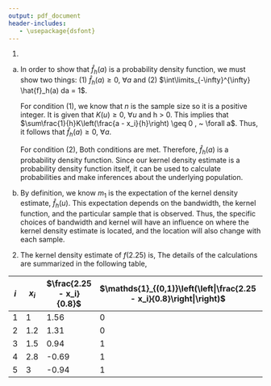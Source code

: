```yaml
---
output: pdf_document
header-includes:
   - \usepackage{dsfont}
---
```

\begin{flushright}
Aran Lee, Tianyang Chen, Ryan Quigley \\
MATH 267A
\end{flushright}
\begin{center}
Problem Set 7
\end{center}

1. 
a) In order to show that $\hat{f}_h(a)$ is a probability density function, we must show two things: (1) $\hat{f}_h(a) \geq 0, ~ \forall a$ and (2) $\int\limits_{-\infty}^{\infty} \hat{f}_h(a) da = 1$.  

    For condition (1), we know that $n$ is the sample size so it is a positive integer. It is given that $K(u) \geq 0 , ~ \forall u$ and h > 0. This implies that  $\sum\frac{1}{h}K\left(\frac{a - x_i}{h}\right) \geq 0 , ~  \forall a$. Thus, it follows that $\hat{f}_h(a) \geq 0, ~ \forall a$.  

    For condition (2),
\begin{align*}
\int\limits_{-\infty}^{\infty} \hat{f}_h(a) da & = \int\limits_{-\infty}^{\infty} \frac{1}{n} \sum \frac{1}{h}K\left(\frac{a - x_i}{h}\right) da \\
& = \int\limits_{-\infty}^{\infty} \frac{1}{n} \left[ \frac{1}{h}K\left(\frac{a - x_1}{h}\right) + ... + \frac{1}{h}K\left(\frac{a - x_n}{h}\right) \right] da \\
& = \frac{1}{n} \left[  \int\limits_{-\infty}^{\infty}  \frac{1}{h}K\left(\frac{a - x_1}{h}\right) da + ... + \int\limits_{-\infty}^{\infty} \frac{1}{h}K\left(\frac{a - x_n}{h}\right)da  \right] \\
\intertext{Let $u_i = \frac{a - x_i}{h} \implies du_i = \frac{1}{h}da$. Note, the transformation does not affect the limits of the integral. By substitution,}
& = \frac{1}{n} \left[  \int\limits_{-\infty}^{\infty} K(u_1) du_1 + ... + \int\limits_{-\infty}^{\infty} K(u_n)du_n  \right] \\
\intertext{From the given information, each of the n integrals evaluates to 1.}
& = \frac{1}{n}(n) \\
& = 1
\end{align*}
    Both conditions are met. Therefore, $\hat{f}_h(a)$ is a probability density function. Since our kernel density estimate is a probability density function itself, it can be used to calculate probabilities and make inferences about the underlying population.
  
b)
\begin{align*}
\int\limits_{-\infty}^{\infty} u\hat{f}_h(u) du & = \int\limits_{-\infty}^{\infty} u \cdot \frac{1}{n} \sum \frac{1}{h}K\left(\frac{u - x_i}{h}\right) du \\
& = \frac{1}{n} \left[  \int\limits_{-\infty}^{\infty}  u \cdot \frac{1}{h}K\left(\frac{u - x_1}{h}\right) du + ... + \int\limits_{-\infty}^{\infty} u \cdot \frac{1}{h}K\left(\frac{u - x_n}{h}\right)du  \right] \\
\intertext{Let $v_i = \frac{u - x_i}{h} \implies dv_i = \frac{1}{h}du \implies u = v_ih + x_i$. Note, the transformation does not affect the limits of the integral. By substitution,}
& = \frac{1}{n} \left[  \int\limits_{-\infty}^{\infty} (v_1h + x_1) K(v_1) dv_1 + ... + \int\limits_{-\infty}^{\infty} (v_nh + x_n)K(v_n)dv_n  \right] \\
& = \frac{1}{n} \left[  h \int\limits_{-\infty}^{\infty} v_1 K(v_1) dv_1 + x_1 \int\limits_{-\infty}^{\infty} K(v_1) dv_1 + ... + h \int\limits_{-\infty}^{\infty} v_n K(v_n) dv_n + x_n \int\limits_{-\infty}^{\infty} K(v_n) dv_n  \right] \\
\intertext{From the given information, each of the integrals of the form $\int\limits_{-\infty}^{\infty} K(u)$ evaluates to 1. Additionally, let the mean of the kernel be represented by $\mu_k = \int\limits_{-\infty}^{\infty} v_1 K(v_1) dv_1$,}
& = \frac{1}{n} \left[h \cdot \mu_k + x_1 + ... + h \cdot \mu_k + x_n \right] \\
& = h\cdot \mu_k + \bar{x} \\
& = \text{bandwidth}\cdot\text{kernel mean} + \text{sample mean}
\end{align*}
By definition, we know $m_1$ is the expectation of the kernel density estimate, $\hat{f}_h(u)$. This expectation depends on the bandwidth, the kernel function, and the particular sample that is observed. Thus, the specific choices of bandwidth and kernel will have an influence on where the kernel density estimate is located, and the location will also change with each sample.

2. The kernel density estimate of $f(2.25)$ is,
\begin{align*}
\hat{f}_0.8(2.25) & = \frac{1}{5}\cdot\frac{1}{0.8}\bigg[ 0 + 0 + 0.09 + 0.39 + 0.09 \bigg] \\
& = 0.14
\end{align*}
The details of the calculations are summarized in the following table,

$i$ | $x_i$ |  $\frac{2.25 - x_i}{0.8}$ | $\mathds{1}_{(0,1)}\left(\left|\frac{2.25 - x_i}{0.8}\right|\right)$ | $\frac{3}{4}\left(1 - \left(\frac{2.25 - x_i}{0.8}\right)^2\right)$
------|------|------|-----------------|-----------------
1   | 1     | 1.56    | 0 | -1.08
2   | 1.2   | 1.31    | 0 | -0.54
3   | 1.5   | 0.94    | 1 | 0.09
4   | 2.8   | -0.69   | 1 | 0.39
5   | 3     | -0.94   | 1 | 0.09

